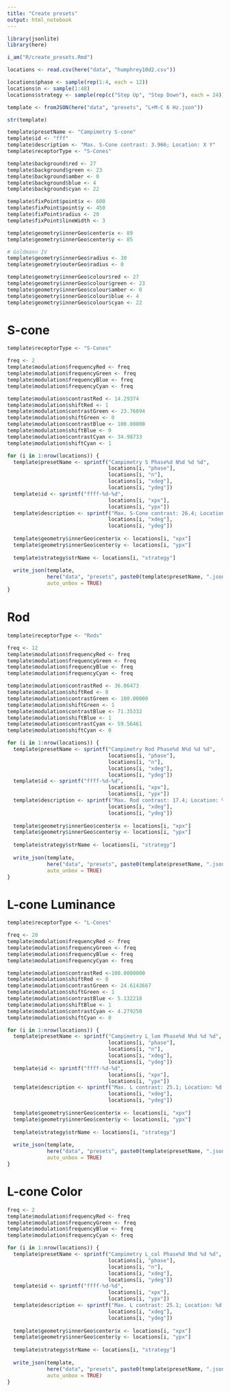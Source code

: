 ```yaml
---
title: "Create presets"
output: html_notebook
---
```


```r

library(jsonlite)
library(here)

i_am("R/create_presets.Rmd")

locations <- read.csv(here("data", "humphrey10d2.csv"))

locations$phase <- sample(rep(1:4, each = 12))
locations$n <- sample(1:48)
locations$strategy <- sample(rep(c("Step Up", "Step Down"), each = 24))

```

```r

template <- fromJSON(here("data", "presets", "L+M-C 6 Hz.json"))

str(template)

```
```r

template$presetName <- "Campimetry S-cone"
template$id <- "fff"
template$description <- "Max. S-Cone contrast: 3.966; Location: X Y"
template$receptorType <- "S-Cones"

```

```r

template$background$red <- 27
template$background$green <- 23
template$background$amber <- 0
template$background$blue <- 4
template$background$cyan <- 22

```

```r

template$fixPoint$point$x <- 600
template$fixPoint$point$y <- 450
template$fixPoint$radius <- 20
template$fixPoint$lineWidth <- 3

```

```r

template$geometry$innerGeo$center$x <- 89
template$geometry$innerGeo$center$y <- 85

# Goldmann IV
template$geometry$innerGeo$radius <- 30
template$geometry$outerGeo$radius <- 0

```

```r

template$geometry$innerGeo$colour$red <- 27
template$geometry$innerGeo$colour$green <- 23
template$geometry$innerGeo$colour$amber <- 0
template$geometry$innerGeo$colour$blue <- 4
template$geometry$innerGeo$colour$cyan <- 22

```

# S-cone

```r

template$receptorType <- "S-Cones"

freq <- 2
template$modulation$frequencyRed <- freq
template$modulation$frequencyGreen <- freq
template$modulation$frequencyBlue <- freq
template$modulation$frequencyCyan <- freq

template$modulation$contrastRed <- 14.29374
template$modulation$shiftRed <- 1
template$modulation$contrastGreen <- 23.76894
template$modulation$shiftGreen <- 0
template$modulation$contrastBlue <- 100.00000 
template$modulation$shiftBlue <- 0
template$modulation$contrastCyan <- 34.98733
template$modulation$shiftCyan <- 1

```

```r

for (i in 1:nrow(locations)) {
  template$presetName <- sprintf("Campimetry S Phase%d N%d %d %d",
                                 locations[i, "phase"], 
                                 locations[i, "n"],
                                 locations[i, "xdeg"], 
                                 locations[i, "ydeg"])
  template$id <- sprintf("ffff-%d-%d", 
                                 locations[i, "xpx"], 
                                 locations[i, "ypx"])
  template$description <- sprintf("Max. S-Cone contrast: 26.4; Location: %d %d", 
                                 locations[i, "xdeg"], 
                                 locations[i, "ydeg"])
  
  template$geometry$innerGeo$center$x <- locations[i, "xpx"]
  template$geometry$innerGeo$center$y <- locations[i, "ypx"]
  
  template$strategy$strName <- locations[i, "strategy"]
  
  write_json(template,
             here("data", "presets", paste0(template$presetName, ".json")),
             auto_unbox = TRUE)
}


```

# Rod

```r

template$receptorType <- "Rods"

freq <- 12
template$modulation$frequencyRed <- freq
template$modulation$frequencyGreen <- freq
template$modulation$frequencyBlue <- freq
template$modulation$frequencyCyan <- freq

template$modulation$contrastRed <- 36.06473
template$modulation$shiftRed <- 0
template$modulation$contrastGreen <- 100.00000
template$modulation$shiftGreen <- 1
template$modulation$contrastBlue <- 71.35332 
template$modulation$shiftBlue <- 1
template$modulation$contrastCyan <- 59.56461
template$modulation$shiftCyan <- 0

```

```r

for (i in 1:nrow(locations)) {
  template$presetName <- sprintf("Campimetry Rod Phase%d N%d %d %d",
                                 locations[i, "phase"], 
                                 locations[i, "n"],
                                 locations[i, "xdeg"], 
                                 locations[i, "ydeg"])
  template$id <- sprintf("ffff-%d-%d", 
                                 locations[i, "xpx"], 
                                 locations[i, "ypx"])
  template$description <- sprintf("Max. Rod contrast: 17.4; Location: %d %d", 
                                 locations[i, "xdeg"], 
                                 locations[i, "ydeg"])
  
  template$geometry$innerGeo$center$x <- locations[i, "xpx"]
  template$geometry$innerGeo$center$y <- locations[i, "ypx"]
  
  template$strategy$strName <- locations[i, "strategy"]
  
  write_json(template, 
             here("data", "presets", paste0(template$presetName, ".json")), 
             auto_unbox = TRUE)
}


```

# L-cone Luminance

```r

template$receptorType <- "L-Cones"

freq <- 20
template$modulation$frequencyRed <- freq
template$modulation$frequencyGreen <- freq
template$modulation$frequencyBlue <- freq
template$modulation$frequencyCyan <- freq

template$modulation$contrastRed <-100.0000000
template$modulation$shiftRed <- 0
template$modulation$contrastGreen <- 24.6143667
template$modulation$shiftGreen <- 1
template$modulation$contrastBlue <- 5.132218
template$modulation$shiftBlue <- 1
template$modulation$contrastCyan <- 4.279250
template$modulation$shiftCyan <- 0

```

```r

for (i in 1:nrow(locations)) {
  template$presetName <- sprintf("Campimetry L_lum Phase%d N%d %d %d",
                                 locations[i, "phase"], 
                                 locations[i, "n"],
                                 locations[i, "xdeg"], 
                                 locations[i, "ydeg"])
  template$id <- sprintf("ffff-%d-%d", 
                                 locations[i, "xpx"], 
                                 locations[i, "ypx"])
  template$description <- sprintf("Max. L contrast: 25.1; Location: %d %d", 
                                 locations[i, "xdeg"], 
                                 locations[i, "ydeg"])
  
  template$geometry$innerGeo$center$x <- locations[i, "xpx"]
  template$geometry$innerGeo$center$y <- locations[i, "ypx"]
  
  template$strategy$strName <- locations[i, "strategy"]
  
  write_json(template,
             here("data", "presets", paste0(template$presetName, ".json")),
             auto_unbox = TRUE)
}


```

# L-cone Color

```r

freq <- 2
template$modulation$frequencyRed <- freq
template$modulation$frequencyGreen <- freq
template$modulation$frequencyBlue <- freq
template$modulation$frequencyCyan <- freq

```

```r

for (i in 1:nrow(locations)) {
  template$presetName <- sprintf("Campimetry L_col Phase%d N%d %d %d",
                                 locations[i, "phase"], 
                                 locations[i, "n"],
                                 locations[i, "xdeg"], 
                                 locations[i, "ydeg"])
  template$id <- sprintf("ffff-%d-%d", 
                                 locations[i, "xpx"], 
                                 locations[i, "ypx"])
  template$description <- sprintf("Max. L contrast: 25.1; Location: %d %d", 
                                 locations[i, "xdeg"], 
                                 locations[i, "ydeg"])
  
  template$geometry$innerGeo$center$x <- locations[i, "xpx"]
  template$geometry$innerGeo$center$y <- locations[i, "ypx"]
  
  template$strategy$strName <- locations[i, "strategy"]
  
  write_json(template,
             here("data", "presets", paste0(template$presetName, ".json")),
             auto_unbox = TRUE)
}


```
